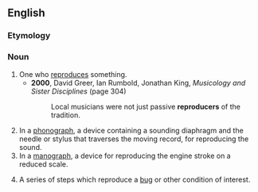 ==English==

===Etymology===
{{suffix|en|reproduce|er}}

===Noun===
{{en-noun}}

# One who [[reproduce]]s something.
#* '''2000''', David Greer, ‎Ian Rumbold, ‎Jonathan King, ''Musicology and Sister Disciplines'' (page 304)
#*: Local musicians were not just passive '''reproducers''' of the tradition.
# In a [[phonograph]], a device containing a sounding diaphragm and the needle or stylus that traverses the moving record, for reproducing the sound.
# In a [[manograph]], a device for reproducing the engine stroke on a reduced scale.
# {{lb|en|software engineering}} A series of steps which reproduce a [[bug]] or other condition of interest.
